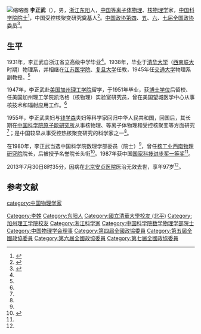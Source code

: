 [[File:Li_ZhengWu.gif|缩略图]]
'''李正武'''（{{bd|1916年|11月8日|2013年|7月30日|catIdx=Li}}），男，[[浙江|浙江]][[东阳|东阳]]人，[[中华人民共和国|中国]][[等离子体物理|等离子体物理]]、[[核物理学|核物理学]]家，[[中国科学院院士|中国科学院院士]]<ref name=":0">{{Cite web|title=李正武|url=http://www.xjtu.edu.cn/info/1728/198047.htm|accessdate=2020-08-30|author=|date=|format=|publisher=西安交通大学|language=|archiveurl=https://web.archive.org/web/20200830090214/http://www.xjtu.edu.cn/info/1728/198047.htm|archivedate=2020-08-30}}</ref>，中国受控核聚变研究奠基人<ref name=":1">{{Cite web|title=李正武|url=https://hanggao.hzedu.gov.cn/article/detail/id12156114494868763104.htm|accessdate=2020-08-30|date=2016-06-21|format=|publisher=浙江省杭州高级中学|language=|archiveurl=https://web.archive.org/web/20200830091523/https://hanggao.hzedu.gov.cn/article/detail/id12156114494868763104.htm|archivedate=2020-08-30|dead-url=yes}}</ref>。[[中国人民政治协商会议第四届全国委员会委员名单|中国政协第四]]、[[中国人民政治协商会议第五届全国委员会委员名单|五]]、[[中国人民政治协商会议第六届全国委员会委员名单|六]]、[[中国人民政治协商会议第七届全国委员会委员名单|七届全国政协委员]]<ref name=":2">{{cite news|title=著名核物理学家李正武院士逝世|url=http://news.sciencenet.cn/htmlnews/2013/8/281085.shtm|accessdate=2014-02-20|newspaper=科学网|author=|date=2013-08-11|language=|format=|archiveurl=https://web.archive.org/web/20140117222247/http://news.sciencenet.cn/htmlnews/2013/8/281085.shtm|archivedate=2014-01-17|dead-url=yes}}</ref>。

== 生平 ==
1931年，李正武自浙江省立高级中学毕业<ref name=":1" />。1938年，毕业于[[清华大学|清华大学]]（[[国立西南联合大学|西南联大]]时期）物理系，并相继在[[江蘇醫學院|江苏医学院]]、[[复旦大学|复旦大学]]任教，1945年任[[交通大学|交通大学]]物理系副教授。<ref name=":0" />

1947年，李正武赴[[美国|美国]][[加州理工学院|加州理工学院]]留学，于1951年毕业，获[[博士|博士学位]]后留校、任美国加州理工学院凯洛格（核物理）实验室研究员，曾在美国望城医学中心从事核技术和辐射应用工作。<ref name=":0" />

1955年，李正武夫妇与[[钱学森|钱学森]]夫妇等科学家回归中华人民共和国，回国后，其长期在[[中国科学院原子能研究所|中国科学院原子能研究所]]从事核物理、等离子体物理和受控核聚变等方面研究<ref name=":1" />；是中国较早从事受控热核聚变研究的科学家之一<ref name=":0" />。

在1980年，李正武当选中国科学院数理学部委员（院士）<ref name=":1" />，曾任[[核工业西南物理研究院|核工业西南物理研究院]]院长，后被授予名誉院长头衔<ref name=":3">{{Cite web|title=李正武院士|url=http://www.casad.cas.cn/zt_124343/mhys/2013/201505/t20150512_4683163.html|accessdate=2020-08-30|author=|date=2015-05-12|format=|publisher=中国科学院|language=|archiveurl=https://web.archive.org/web/20200421012132/http://casad.cas.cn/zt_124343/mhys/2013/201505/t20150512_4683163.html|archivedate=2020-04-21|dead-url=yes}}</ref>。1987年获中国[[国家科技进步一等奖|国家科技进步奖一等奖]]<ref name=":3" />。

2013年7月30日8时35分，因病在[[北京市|北京]][[首都医科大学附属北京安贞医院|安贞医院]]医治无效去世，享年97岁<ref name=":2"/>。

== 参考文献 ==
{{Reflist}}

{{中国科学院数学物理学部院士}}
{{中国物理学会第三届理事会}}

{{Authority control}}
{{DEFAULTSORT:Li李}}
[[Category:李姓|Category:李姓]]
[[Category:东阳人|Category:东阳人]]
[[Category:國立清華大學校友_(北平)|Category:國立清華大學校友 (北平)]]
[[Category:加州理工学院校友|Category:加州理工学院校友]]
[[category:中国物理学家|category:中国物理学家]]
[[Category:浙江科学家|Category:浙江科学家]]
[[Category:中国科学院数学物理学部院士|Category:中国科学院数学物理学部院士]]
[[Category:中国物理学会理事|Category:中国物理学会理事]]
[[Category:第四屆全國政協委員|Category:第四屆全國政協委員]]
[[Category:第五屆全國政協委員|Category:第五屆全國政協委員]]
[[Category:第六屆全國政協委員|Category:第六屆全國政協委員]]
[[Category:第七屆全國政協委員|Category:第七屆全國政協委員]]